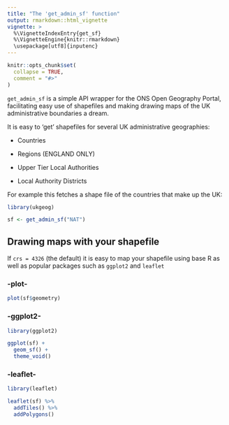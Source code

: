 ```yaml
---
title: "The 'get_admin_sf' function"
output: rmarkdown::html_vignette
vignette: >
  %\VignetteIndexEntry{get_sf}
  %\VignetteEngine{knitr::rmarkdown}
  \usepackage[utf8]{inputenc}
---
```


```r
knitr::opts_chunk$set(
  collapse = TRUE,
  comment = "#>"
)
```

`get_admin_sf` is a simple API wrapper for the ONS Open Geography Portal, facilitating easy use of shapefiles and making drawing maps of the UK administrative boundaries a dream.

It is easy to 'get' shapefiles for several UK administrative geographies:

* Countries

* Regions (ENGLAND ONLY)

* Upper Tier Local Authorities

* Local Authority Districts

For example this fetches a shape file of the countries that make up the UK:
```r
library(ukgeog)

sf <- get_admin_sf("NAT")
```

## Drawing maps with your shapefile

If ` crs = 4326 ` (the default) it is easy to map your shapefile using base R as well as popular packages such as ` ggplot2 ` and `leaflet`

### -plot-

```r
plot(sf$geometry)
```

### -ggplot2-

```r
library(ggplot2)

ggplot(sf) + 
  geom_sf() +
  theme_void()
```

### -leaflet-

```r
library(leaflet)

leaflet(sf) %>% 
  addTiles() %>% 
  addPolygons()
```
